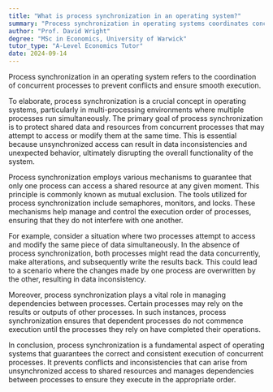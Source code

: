 ```yaml
---
title: "What is process synchronization in an operating system?"
summary: "Process synchronization in operating systems coordinates concurrent processes to prevent conflicts, ensuring smooth and efficient execution."
author: "Prof. David Wright"
degree: "MSc in Economics, University of Warwick"
tutor_type: "A-Level Economics Tutor"
date: 2024-09-14
---
```


Process synchronization in an operating system refers to the coordination of concurrent processes to prevent conflicts and ensure smooth execution.

To elaborate, process synchronization is a crucial concept in operating systems, particularly in multi-processing environments where multiple processes run simultaneously. The primary goal of process synchronization is to protect shared data and resources from concurrent processes that may attempt to access or modify them at the same time. This is essential because unsynchronized access can result in data inconsistencies and unexpected behavior, ultimately disrupting the overall functionality of the system.

Process synchronization employs various mechanisms to guarantee that only one process can access a shared resource at any given moment. This principle is commonly known as mutual exclusion. The tools utilized for process synchronization include semaphores, monitors, and locks. These mechanisms help manage and control the execution order of processes, ensuring that they do not interfere with one another.

For example, consider a situation where two processes attempt to access and modify the same piece of data simultaneously. In the absence of process synchronization, both processes might read the data concurrently, make alterations, and subsequently write the results back. This could lead to a scenario where the changes made by one process are overwritten by the other, resulting in data inconsistency.

Moreover, process synchronization plays a vital role in managing dependencies between processes. Certain processes may rely on the results or outputs of other processes. In such instances, process synchronization ensures that dependent processes do not commence execution until the processes they rely on have completed their operations.

In conclusion, process synchronization is a fundamental aspect of operating systems that guarantees the correct and consistent execution of concurrent processes. It prevents conflicts and inconsistencies that can arise from unsynchronized access to shared resources and manages dependencies between processes to ensure they execute in the appropriate order.
    